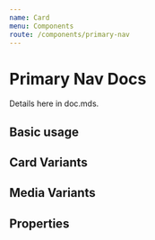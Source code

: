 ```yaml
---
name: Card
menu: Components
route: /components/primary-nav
---
```



# Primary Nav Docs

Details here in doc.mds.

## Basic usage
<Playground>

</Playground>

## Card Variants
<Playground>

</Playground>

## Media Variants






## Properties
<Props of={PrimaryNav} />
